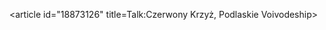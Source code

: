 <article id="18873126" title=Talk:Czerwony Krzyż, Podlaskie Voivodeship>
	<talkpage id="18873126" title="Talk:Czerwony Krzyż, Podlaskie Voivodeship">
{{WikiProject Poland|class=stub|importance=low}}
	</talkpage>
</article>